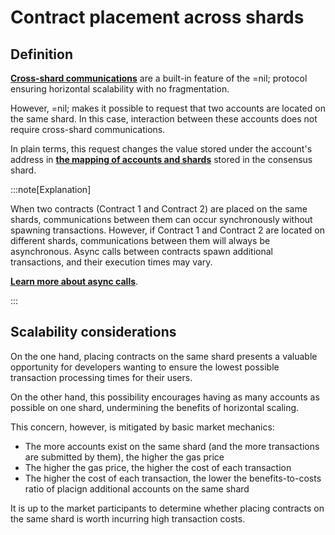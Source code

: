 # Contract placement across shards

## Definition

[**Cross-shard communications**](core-concepts/shards-parallel-execution.mdx#transaction-passing-checks) are a built-in feature of the =nil; protocol ensuring horizontal scalability with no fragmentation.

However, =nil; makes it possible to request that two accounts are located on the same shard. In this case, interaction between these accounts does not require cross-shard communications.

In plain terms, this request changes the value stored under the account's address in [**the mapping of accounts and shards**](core-concepts/accounts.mdx) stored in the consensus shard. 

:::note[Explanation]

When two contracts (Contract 1 and Contract 2) are placed on the same shards, communications between them can occur synchronously without spawning transactions. However, if Contract 1 and Contract 2 are located on different shards, communications between them will always be asynchronous. Async calls between contracts spawn additional transactions, and their execution times may vary.

[**Learn more about async calls**](core-concepts/shards-parallel-execution.mdx#async-execution).

:::

## Scalability considerations

On the one hand, placing contracts on the same shard presents a valuable opportunity for developers wanting to ensure the lowest possible transaction processing times for their users.

On the other hand, this possibility encourages having as many accounts as possible on one shard, undermining the benefits of horizontal scaling.

This concern, however, is mitigated by basic market mechanics: 

* The more accounts exist on the same shard (and the more transactions are submitted by them), the higher the gas price 
* The higher the gas price, the higher the cost of each transaction
* The higher the cost of each transaction, the lower the benefits-to-costs ratio of placign additional accounts on the same shard

It is up to the market participants to determine whether placing contracts on the same shard is worth incurring high transaction costs.
